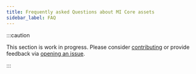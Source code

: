 ```yaml
---
title: Frequently asked Questions about MI Core assets
sidebar_label: FAQ
---
```


:::caution

This section is work in progress. Please consider [contributing](contributing.mdx) or provide feedback via [opening an issue](https://code.siemens.com/micore/dev-docs/issues).

:::
